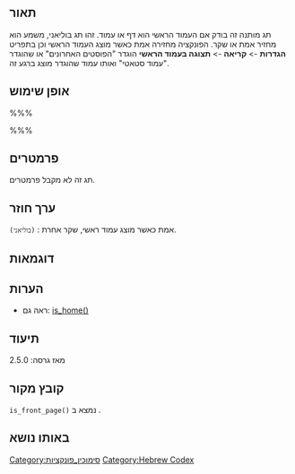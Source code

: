 {{Languages|
{{en|Function_Reference/is_front_page}}
{{he|סימוכין פונקציות/is_front_page}}
}}
==תאור==

תג מותנה זה בודק אם העמוד הראשי הוא דף או עמוד. זהו תג בוליאני, משמע הוא מחזיר אמת או שקר. הפונקציה מחזירה אמת כאשר מוצג העמוד הראשי וכן בתפריט '''הגדרות''' -> '''קריאה''' -> '''תצוגה בעמוד הראשי''' הוגדר "הפוסטים האחרונים" או שהוגדר "עמוד סטאטי" ואותו עמוד שהוגדר מוצג ברגע זה.

==אופן שימוש==

%%%<?php is_front_page(); ?>%%%

==פרמטרים==

תג זה לא מקבל פרמטרים.

==ערך חוזר==

; <tt>(בוליאני)</tt> : אמת כאשר מוצג עמוד ראשי, שקר אחרת.

==דוגמאות==



==הערות==
* ראה גם: [[he:סימוכין פונקציות/is home|is_home()]]

==תיעוד==

מאז גרסה: 2.5.0

==קובץ מקור==

<tt>is_front_page()</tt> נמצא ב {{Trac|wp-includes/query.php}}.

==באותו נושא==

{{Conditional Tags}}

{{Tag Footer}}

[[Category:סימוכין_פונקציות]]
[[Category:Hebrew Codex]]